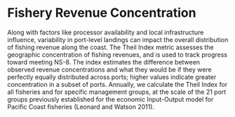 # Fishery Revenue Concentration

Along with factors like processor availability and local infrastructure influence, variability in port-level landings can impact the overall distribution of fishing revenue along the coast. The Theil Index metric assesses the geographic concentration of fishing revenues, and is used to track progress toward meeting NS-8. The index estimates the difference between observed revenue concentrations and what they would be if they were perfectly equally distributed across ports; higher values indicate greater concentration in a subset of ports. Annually, we calculate the Theil Index for all fisheries and for specific management groups, at the scale of the 21 port groups previously established for the economic Input-Output model for Pacific Coast fisheries (Leonard and Watson 2011).
